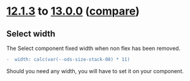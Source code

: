 
<Meta title="OVHcloud Design System/What's new?/Migration guide/12.x to 13.x" />

# [12.1.3](https://ovh.github.io/design-system/v12.1.3/?path=/story/ovhcloud-design-system-what-s-new-changelog--page) to [13.0.0](https://ovh.github.io/design-system/v13.0.0/?path=/story/ovhcloud-design-system-what-s-new-changelog--page) ([compare](https://github.com/ovh/design-system/compare/release/12.1...release/13.0))

## Select width

The Select component fixed width when non flex has been removed.

```diff
-  width: calc(var(--ods-size-stack-08) * 11)
```
Should you need any width, you will have to set it on your component.
